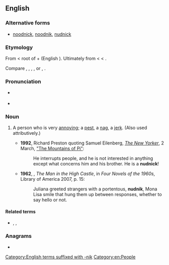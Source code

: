 ==English==

===Alternative forms===
*[[noodnick]], [[noodnik]], [[nudnick]]

===Etymology===
From {{bor|en|yi|נודניק}} < root of {{m|yi|נודיען||to bore}} + {{m|yi|־ניק||noun-forming suffix}} (English {{m|en|-nik}}). Ultimately from {{der|en|sla-pro|*nuda}} < {{der|en|ine-pro|*newti-||need}} < {{m|ine-pro|*new-||death, to be exhausted}}.

Compare {{cog|ru|ну́дный||tedious}}, {{cog|uk|нудни́й||tedious}}, {{cog|pl|nudny||boring}}, {{cog|sk|nudný||boring}}, {{cog|cu|ноудити}} or {{m|cu|нѫдити||to compel}}, {{cog|he|נוּדְנִיק||[[nag#Verb|nag]]}}.

===Pronunciation===
* {{a|UK|US}} {{IPA|en|/ˈnʊdnɪk/}}
* {{rhymes|en|ʊdnɪk|s=2}}

===Noun===
{{en-noun}}

# {{lb|en|US|colloquial}} A person who is very [[annoy]]ing; a [[pest]], a [[nag]], a [[jerk]]. (Also used attributively.) {{defdate|from 20th c.}}
#*'''1992''', Richard Preston quoting Samuel Eilenberg, ''[[:w:The New Yorker|The New Yorker]]'', 2 March, [https://www.newyorker.com/magazine/1992/03/02/the-mountains-of-pi "The Mountains of Pi"]:
#*:He interrupts people, and he is not interested in anything except what concerns him and his brother. He is a '''nudnick'''!
#*'''1962''', {{w|Philip K. Dick}}, ''The Man in the High Castle'', in ''Four Novels of the 1960s'', Library of America 2007, p. 15:
#*:Juliana greeted strangers with a portentous, '''nudnik''', Mona Lisa smile that hung them up between responses, whether to say hello or not.

====Related terms====
* {{l|en|nudzh}}, {{l|en|noodge}}, {{l|en|nudge}}

===Anagrams===
* {{anagrams|en|a=diknnu|Dunkin|unkind}}

[[Category:English terms suffixed with -nik]]
[[Category:en:People]]